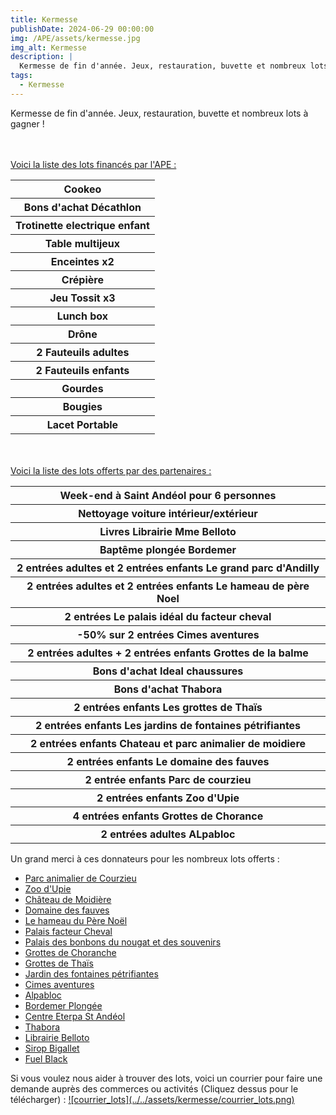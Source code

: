 ```yaml
---
title: Kermesse
publishDate: 2024-06-29 00:00:00
img: /APE/assets/kermesse.jpg
img_alt: Kermesse
description: |
  Kermesse de fin d'année. Jeux, restauration, buvette et nombreux lots à gagner !
tags:
  - Kermesse
---
```

<p>
  Kermesse de fin d'année. Jeux, restauration, buvette et nombreux lots à gagner !
</p>
<p>
  <br></br>
  <u>Voici la liste des lots financés par l'APE :</u>
  <table>    
    <tr><th>Cookeo</th></tr>
    <tr><th>Bons d'achat Décathlon</th></tr>
    <tr><th>Trotinette electrique enfant</th></tr>
    <tr><th>Table multijeux</th></tr>
    <tr><th>Enceintes x2</th></tr>
    <tr><th>Crépière</th></tr>
    <tr><th>Jeu Tossit x3</th></tr>
    <tr><th>Lunch box</th></tr>
    <tr><th>Drône</th></tr>
    <tr><th>2 Fauteuils adultes</th></tr>
    <tr><th>2 Fauteuils enfants</th></tr>
    <tr><th>Gourdes</th></tr>
    <tr><th>Bougies</th></tr>
    <tr><th>Lacet Portable</th></tr>
  </table>
  <br></br>
  <u>Voici la liste des lots offerts par des partenaires :</u>
  <table>
    <tr><th>Week-end à Saint Andéol pour 6 personnes</th></tr>
    <tr><th>Nettoyage voiture intérieur/extérieur</th></tr>
    <tr><th>Livres Librairie Mme Belloto</th></tr>
    <tr><th>Baptême plongée Bordemer</th></tr>
    <tr><th>2 entrées adultes et 2 entrées enfants Le grand parc d'Andilly</th></tr>
    <tr><th>2 entrées adultes et 2 entrées enfants Le hameau de père Noel</th></tr>
    <tr><th>2 entrées Le palais idéal du facteur cheval</th></tr>
    <tr><th>-50% sur 2 entrées Cimes aventures</th></tr>
    <tr><th>2 entrées adultes + 2 entrées enfants	Grottes de la balme</th></tr>
    <tr><th>Bons d'achat Ideal chaussures</th></tr>
    <tr><th>Bons d'achat Thabora</th></tr>
    <tr><th>2 entrées enfants Les grottes de Thaïs</th></tr>
    <tr><th>2 entrées enfants Les jardins de fontaines pétrifiantes</th></tr>
    <tr><th>2 entrées enfants Chateau et parc animalier de moidiere</th></tr>
    <tr><th>2 entrées enfants Le domaine des fauves</th></tr>
    <tr><th>2 entrée enfants Parc de courzieu</th></tr>
    <tr><th>2 entrées enfants Zoo d'Upie</th></tr>
    <tr><th>4 entrées enfants Grottes de Chorance</th></tr>
    <tr><th>2 entrées adultes ALpabloc</th></tr>    
  </table>
</p>
<p>
  Un grand merci à ces donnateurs pour les nombreux lots offerts :
  <ul>
    <li><a href ="https://www.parc-de-courzieu.fr" target="_blank">Parc animalier de Courzieu</a></li>
    <li><a href ="https://www.zooupie.com/fr/" target="_blank">Zoo d'Upie</a></li>
    <li><a href ="https://www.chateau-moidiere.com/" target="_blank">Château de Moidière</a></li>
    <li><a href ="https://www.domainedesfauves.com/" target="_blank">Domaine des fauves</a></li>
    <li><a href ="https://www.grandparc-andilly.com/le-hameau-du-pere-noel" target="_blank">Le hameau du Père Noël</a></li>
    <li><a href ="https://www.facteurcheval.com/" target="_blank">Palais facteur Cheval</a></li>
    <li><a href ="https://palais-bonbons.com/" target="_blank">Palais des bonbons du nougat et des souvenirs</a></li>
    <li><a href ="https://www.visites-nature-vercors.com/fr/grotte-de-choranche/decouvrir/" target="_blank">Grottes de Choranche</a></li>
    <li><a href ="https://www.visites-nature-vercors.com/fr/grotte-de-thais/decouvrir/" target="_blank">Grottes de Thaïs</a></li>
    <li><a href ="https://www.visites-nature-vercors.com/fr/jardin-des-fontaines-petrifiantes/decouvrir/" target="_blank">Jardin des fontaines pétrifiantes</a></li>
    <li><a href ="https://www.cimes-aventures.com/" target="_blank">Cimes aventures</a></li>
    <li><a href ="https://www.alpabloc.fr/" target="_blank">Alpabloc</a></li>
    <li><a href ="https://bordemer-plongee.com/" target="_blank">Bordemer Plongée</a></li>
    <li><a href ="https://www.eterpa.fr/fr/nos-sejours/classes-de-decouverte/le-centre/" target="_blank">Centre Eterpa St Andéol</a></li>
    <li><a href ="https://www.thabora.com/" target="_blank">Thabora</a></li>
    <li><a href ="https://www.facebook.com/BELLOTTOSTJEAN/?locale=fr_FR" target="_blank">Librairie Belloto</a></li>
    <li><a href ="https://www.bigallet.fr/" target="_blank">Sirop Bigallet</a></li>
    <li><a href ="https://www.instagram.com/fuel.black/?igshid=MzNlNGNkZWQ4Mg%3D%3D" target="_blank">Fuel Black</a></li>
  </ul>
</p>
<p>
  Si vous voulez nous aider à trouver des lots, voici un courrier pour faire une demande auprès des commerces ou activités
  (Cliquez dessus pour le télécharger) :
  <a href='/APE/assets/Courrier_lots.pdf' target='_blank'>![courrier_lots](../../assets/kermesse/courrier_lots.png)</a>
</p>
